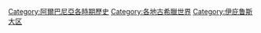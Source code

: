 [[Category:阿爾巴尼亞各時期歷史|Category:阿爾巴尼亞各時期歷史]]
[[Category:各地古希臘世界|Category:各地古希臘世界]]
[[Category:伊庇鲁斯大区|Category:伊庇鲁斯大区]]
